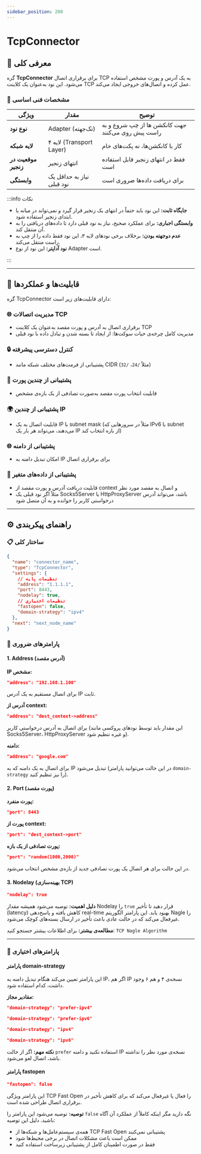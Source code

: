 ```yaml
---
sidebar_position: 200
---
```


# TcpConnector

## 📖 معرفی کلی

گره **TcpConnector** برای برقراری اتصال TCP به یک آدرس و پورت مشخص استفاده می‌شود. این نود به‌عنوان یک کلاینت TCP عمل کرده و اتصال‌های خروجی ایجاد می‌کند.

### 🔧 مشخصات فنی اساسی

| ویژگی              | مقدار                        | توضیح                                              |
|--------------------|------------------------------|----------------------------------------------------|
| **نوع نود**        | Adapter (تک‌جهته)            | جهت کانکشن ها از چپ شروع و به راست پیش روی می‌کنند              |
| **لایه شبکه**      | لایه ۴ (Transport Layer)     | کار با کانکشن‌ها، نه پکت‌های خام                   |
| **موقعیت در زنجیر**| انتهای زنجیر                 | فقط در انتهای زنجیر قابل استفاده است               |
| **وابستگی**        | نیاز به حداقل یک نود قبلی     | برای دریافت داده‌ها ضروری است                      |

:::info نکات


- **جایگاه ثابت:** این نود باید حتماً در انتهای یک زنجیر قرار گیرد و نمی‌تواند در میانه یا ابتدای زنجیر استفاده شود.
- **وابستگی اجباری:** برای عملکرد صحیح، نیاز به نود قبلی دارد تا داده‌های دریافتی را به آن منتقل کند.
- **عدم دوجهته بودن:** برخلاف برخی نودهای لایه ۳، این نود فقط داده را از چپ به راست منتقل می‌کند.
- **نود آداپتر:** این نود از نوع Adapter است.

:::

---

## 🎯 قابلیت‌ها و عملکردها

گره TcpConnector دارای قابلیت‌های زیر است:

### 🌐 مدیریت اتصالات TCP
- برقراری اتصال به آدرس و پورت مقصد به‌عنوان یک کلاینت TCP
- مدیریت کامل چرخه‌ی حیات سوکت‌ها: از ایجاد تا بسته شدن و تبادل داده با نود قبلی

### 🔒 کنترل دسترسی پیشرفته
- پشتیبانی از فرمت‌های مختلف شبکه مانند CIDR (مثلاً `/24`، `/32`)

### 🚪 پشتیبانی از چندین پورت
- قابلیت انتخاب پورت مقصد به‌صورت تصادفی از یک بازه‌ی مشخص

### 🌍 پشتیبانی از چندین IP
- قابلیت اتصال به یک IP با subnet mask (مثلاً در سرورهایی که IPv6 با subnet می‌دهند، می‌تواند هر بار یک IP از بازه انتخاب کند)

### 🌐 پشتیبانی از دامنه
- امکان تبدیل دامنه به IP برای برقراری اتصال

### 🔄 پشتیبانی از داده‌های متغیر
- قابلیت دریافت آدرس و پورت مقصد از context و اتصال به مقصد مورد نظر
- مثلاً اگر نود قبلی یک Socks5Server یا HttpProxyServer باشد، می‌تواند آدرس درخواستی کاربر را خوانده و به آن متصل شود

---

## ⚙️ راهنمای پیکربندی

### 📋 ساختار کلی

```json
{
  "name": "connector_name",
  "type": "TcpConnector",
  "settings": {
    // تنظیمات پایه
    "address": "1.1.1.1",
    "port": 8443,
    "nodelay": true,
    // تنظیمات اختیاری
    "fastopen": false,
    "domain-strategy": "ipv4"
  },
  "next": "next_node_name"
}
```

### 🔧 پارامترهای ضروری

#### 1. Address (آدرس مقصد)

**IP مشخص:**
```json
"address": "192.168.1.100"
```
برای اتصال مستقیم به یک آدرس IP ثابت.

**آدرس از context:**
```json
"address": "dest_context->address"
```
برای اتصال به آدرس درخواستی کاربر (این مقدار باید توسط نودهای پروکسی مانند Socks5Server، HttpProxyServer و غیره تنظیم شود).

**دامنه:**
```json
"address": "google.com"
```
برای اتصال به یک دامنه که به IP تبدیل می‌شود (در این حالت می‌توانید پارامتر `domain-strategy` را نیز تنظیم کنید).

#### 2. Port (پورت مقصد)

**پورت منفرد:**
```json
"port": 8443
```

**پورت از context:**
```json
"port": "dest_context->port"
```

**پورت تصادفی از یک بازه:**
```json
"port": "random(1000,2000)"
```

در این حالت برای هر اتصال یک پورت تصادفی جدید از بازه‌ی مشخص انتخاب می‌شود.

#### 3. Nodelay (بهینه‌سازی TCP)

```json
"nodelay": true
```

**دلیل اهمیت:**
توصیه می‌شود همیشه مقدار Nodelay را `true` قرار دهید تا تأخیر (latency) کاهش یافته و پاسخ‌دهی real-time بهبود یابد. این پارامتر الگوریتم Nagle را غیرفعال می‌کند که در حالت عادی باعث تأخیر در ارسال بسته‌های کوچک می‌شود.

**مطالعه‌ی بیشتر:**
برای اطلاعات بیشتر جستجو کنید: `TCP Nagle Algorithm`

---

### 🔧 پارامترهای اختیاری

#### پارامتر domain-strategy

این پارامتر تعیین می‌کند هنگام تبدیل دامنه به IP، اگر هم IP نسخه‌ی ۴ و هم ۶ وجود داشت، کدام استفاده شود.

**مقادیر مجاز:**

```json
"domain-strategy": "prefer-ipv4"
```
```json
"domain-strategy": "prefer-ipv6"
```
```json
"domain-strategy": "ipv4"
```
```json
"domain-strategy": "ipv6"
```

**نکته مهم:**
اگر از حالت `prefer` استفاده نکنید و دامنه IP نسخه‌ی مورد نظر را نداشته باشد، اتصال لغو می‌شود.

#### پارامتر fastopen

```json
"fastopen": false
```

این پارامتر ویژگی TCP Fast Open را فعال یا غیرفعال می‌کند که برای کاهش تأخیر در برقراری اتصال طراحی شده است.

**توصیه:**
توصیه می‌شود این پارامتر را `false` نگه دارید مگر اینکه کاملاً از عملکرد آن آگاه باشید. دلیل این توصیه:
- همه‌ی سیستم‌عامل‌ها و شبکه‌ها از TCP Fast Open پشتیبانی نمی‌کنند
- ممکن است باعث مشکلات اتصال در برخی محیط‌ها شود
- فقط در صورت اطمینان کامل از پشتیبانی زیرساخت استفاده کنید
